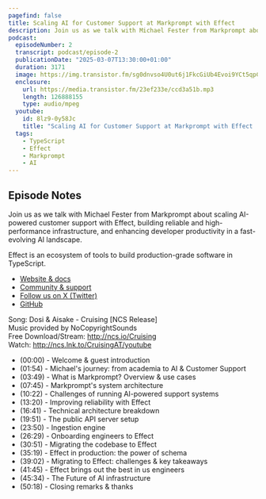 ```yaml
---
pagefind: false
title: Scaling AI for Customer Support at Markprompt with Effect
description: Join us as we talk with Michael Fester from Markprompt about scaling AI-powered customer support with Effect, building reliable and high-performance infrastructure, and enhancing developer productivity in a fast-evolving AI landscape.
podcast:
  episodeNumber: 2
  transcript: podcast/episode-2
  publicationDate: "2025-03-07T13:30:00+01:00"
  duration: 3171
  image: https://img.transistor.fm/sg0dnvso4U0ut6j1FkcGiUb4Evoi9YCt5qpCt46K3Z0/rs:fill:3000:3000:1/q:60/aHR0cHM6Ly9pbWct/dXBsb2FkLXByb2R1/Y3Rpb24udHJhbnNp/c3Rvci5mbS81MTU5/NTAxYzc2NGVhMDcx/NDhjYmNjODgzOGRj/NjcwNC5wbmc.jpg
  enclosure:
    url: https://media.transistor.fm/23ef233e/ccd3a51b.mp3
    length: 126888155
    type: audio/mpeg
  youtube:
    id: 8lz9-0y58Jc
    title: "Scaling AI for Customer Support at Markprompt with Effect | Cause & Effect #2"
  tags:
    - TypeScript
    - Effect
    - Markprompt
    - AI
---
```


## Episode Notes

Join us as we talk with Michael Fester from Markprompt about scaling AI-powered customer support with Effect, building reliable and high-performance infrastructure, and enhancing developer productivity in a fast-evolving AI landscape.

Effect is an ecosystem of tools to build production-grade software in TypeScript.

- [Website & docs](https://effect.website)
- [Community & support](https://discord.gg/effect-ts)
- [Follow us on X (Twitter)](https://twitter.com/EffectTS_)
- [GitHub](https://github.com/Effect-TS)

Song: Dosi & Aisake - Cruising \[NCS Release\]<br/>
Music provided by NoCopyrightSounds<br/>
Free Download/Stream: http://ncs.io/Cruising<br/>
Watch: http://ncs.lnk.to/CruisingAT/youtube

- (00:00) - Welcome & guest introduction
- (01:54) - Michael's journey: from academia to AI & Customer Support
- (03:49) - What is Markprompt? Overview & use cases
- (07:45) - Markprompt's system architecture
- (10:22) - Challenges of running AI-powered support systems
- (13:20) - Improving reliability with Effect
- (16:41) - Technical architecture breakdown
- (19:51) - The public API server setup
- (23:50) - Ingestion engine
- (26:29) - Onboarding engineers to Effect
- (30:51) - Migrating the codebase to Effect
- (35:19) - Effect in production: the power of schema
- (39:02) - Migrating to Effect: challenges & key takeaways
- (41:45) - Effect brings out the best in us engineers
- (45:34) - The Future of AI infrastructure
- (50:18) - Closing remarks & thanks

